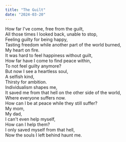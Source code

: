```yaml
---
title: "The Guilt"
date: "2024-03-20"
---
```


How far I've come, free from the guilt,  
All those times I looked back, unable to stop,  
Feeling guilty for being happy,  
Tasting freedom while another part of the world burned,  
My heart on fire.  
It was hard to feel happiness without guilt,  
How far have I come to find peace within,  
To not feel guilty anymore?  
But now I see a heartless soul,  
A selfish kind,  
Thirsty for ambition.  
Individualism shapes me,  
It saved me from that hell on the other side of the world,  
Where everyone suffers now.  
How can I be at peace while they still suffer?  
My mom,  
My dad,  
I can't even help myself,  
How can I help them?  
I only saved myself from that hell,  
Now the souls I left behind haunt me. 